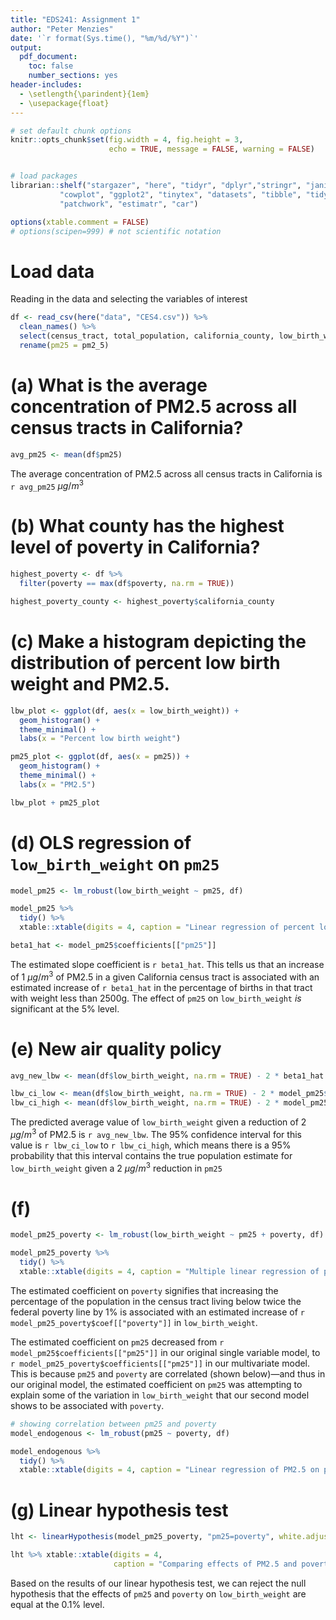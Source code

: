 ```yaml
---
title: "EDS241: Assignment 1"
author: "Peter Menzies"
date: '`r format(Sys.time(), "%m/%d/%Y")`'
output: 
  pdf_document:
    toc: false
    number_sections: yes
header-includes:
  - \setlength{\parindent}{1em}
  - \usepackage{float}
---
```


```r

# set default chunk options
knitr::opts_chunk$set(fig.width = 4, fig.height = 3, 
                      echo = TRUE, message = FALSE, warning = FALSE)


# load packages
librarian::shelf("stargazer", "here", "tidyr", "dplyr","stringr", "janitor", 
           "cowplot", "ggplot2", "tinytex", "datasets", "tibble", "tidyverse", 
           "patchwork", "estimatr", "car")

options(xtable.comment = FALSE)
# options(scipen=999) # not scientific notation
```

# Load data

\noindent Reading in the data and selecting the variables of interest

```r
df <- read_csv(here("data", "CES4.csv")) %>% 
  clean_names() %>% 
  select(census_tract, total_population, california_county, low_birth_weight, pm2_5, poverty) %>% 
  rename(pm25 = pm2_5)
```

# (a) What is the average concentration of PM2.5 across all census tracts in California?

```r
avg_pm25 <- mean(df$pm25)
```

\noindent The average concentration of PM2.5 across all census tracts in California is `r avg_pm25` $\mu g / m^3$

# (b) What county has the highest level of poverty in California?

```r
highest_poverty <- df %>% 
  filter(poverty == max(df$poverty, na.rm = TRUE))

highest_poverty_county <- highest_poverty$california_county
```

# (c) Make a histogram depicting the distribution of percent low birth weight and PM2.5.

```r
lbw_plot <- ggplot(df, aes(x = low_birth_weight)) +
  geom_histogram() +
  theme_minimal() +
  labs(x = "Percent low birth weight")

pm25_plot <- ggplot(df, aes(x = pm25)) +
  geom_histogram() +
  theme_minimal() +
  labs(x = "PM2.5")

lbw_plot + pm25_plot
```

# (d) OLS regression of `low_birth_weight` on `pm25`

```r
model_pm25 <- lm_robust(low_birth_weight ~ pm25, df)
```

```r
model_pm25 %>%
  tidy() %>% 
  xtable::xtable(digits = 4, caption = "Linear regression of percent low birth weight on PM2.5")
```

```r
beta1_hat <- model_pm25$coefficients[["pm25"]]
```

\noindent The estimated slope coefficient is `r beta1_hat`. This tells us that an increase of 1 $\mu g / m^3$ of PM2.5 in a given California census tract is associated with an estimated increase of `r beta1_hat` in the percentage of births in that tract with weight less than 2500g. The effect of `pm25` on `low_birth_weight` *is* significant at the 5% level.

# (e) New air quality policy

```r
avg_new_lbw <- mean(df$low_birth_weight, na.rm = TRUE) - 2 * beta1_hat

lbw_ci_low <- mean(df$low_birth_weight, na.rm = TRUE) - 2 * model_pm25$conf.high[[2]]
lbw_ci_high <- mean(df$low_birth_weight, na.rm = TRUE) - 2 * model_pm25$conf.low[[2]]
```

\noindent The predicted average value of `low_birth_weight` given a reduction of 2 $\mu g / m^3$ of PM2.5 is `r avg_new_lbw`. The 95% confidence interval for this value is `r lbw_ci_low` to `r lbw_ci_high`, which means there is a 95% probability that this interval contains the true population estimate for `low_birth_weight` given a 2 $\mu g / m^3$ reduction in `pm25`

# (f)

```r
model_pm25_poverty <- lm_robust(low_birth_weight ~ pm25 + poverty, df)
```

```r
model_pm25_poverty %>%
  tidy() %>% 
  xtable::xtable(digits = 4, caption = "Multiple linear regression of percent low birth weight on PM2.5 and poverty")
```

\noindent The estimated coefficient on `poverty` signifies that increasing the percentage of the population in the census tract living below twice the federal poverty line by 1% is associated with an estimated increase of `r model_pm25_poverty$coef[["poverty"]]` in `low_birth_weight`.

\noindent The estimated coefficient on `pm25` decreased from `r model_pm25$coefficients[["pm25"]]` in our original single variable model, to `r model_pm25_poverty$coefficients[["pm25"]]` in our multivariate model. This is because `pm25` and `poverty` are correlated (shown below)---and thus in our original model, the estimated coefficient on `pm25` was attempting to explain some of the variation in `low_birth_weight` that our second model shows to be associated with `poverty`.

```r
# showing correlation between pm25 and poverty
model_endogenous <- lm_robust(pm25 ~ poverty, df)
```

```r
model_endogenous %>% 
  tidy() %>% 
  xtable::xtable(digits = 4, caption = "Linear regression of PM2.5 on poverty")
```

# (g) Linear hypothesis test

```r
lht <- linearHypothesis(model_pm25_poverty, "pm25=poverty", white.adjust = "hc2") 
```

```r
lht %>% xtable::xtable(digits = 4,
                       caption = "Comparing effects of PM2.5 and poverty on percent low birth weight")
```

\noindent Based on the results of our linear hypothesis test, we can reject the null hypothesis that the effects of `pm25` and `poverty` on `low_birth_weight` are equal at the 0.1% level.
